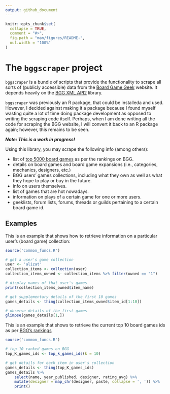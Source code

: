 ```yaml
---
output: github_document
---
```


<!-- README.md is generated from README.Rmd. Please edit that file -->

```r
knitr::opts_chunk$set(
  collapse = TRUE,
  comment = "#>",
  fig.path = "man/figures/README-",
  out.width = "100%"
)
```



# The `bggscraper` project

<!-- badges: start -->
<!-- badges: end -->

`bggscraper` is a bundle of scripts that provide the functionality to scrape all
sorts of (publicly accessible) data from the [Board Game
Geek](boardgamegeek.com) website. It depends heavily on the [BGG XML
API2](https://boardgamegeek.com/wiki/page/BGG_XML_API2) library.

`bggscraper` was previously an R package, that could be installeda and used.
However, I decided against making it a package because I found myself wasting
quite a lot of time doing package development as opposed to writing the scraping
code itself. Perhaps, when I am done writing all the code for scraping the BGG
website, I will convert it back to an R package again; however, this remains to
be seen.

***Note: This is a work in progress!***

Using this library, you may scrape the following info (among others):

* list of [top 5000 board games](https://boardgamegeek.com/search/boardgame?advsearch=1&q=&sort=rank) as per the rankings on BGG.
* details on board games and board game expansions (i.e., categories, mechanics, designers, etc.)
* BGG users' games collections, including what they own as well as what they hope to play or buy in the future.
* info on users themselves.
* list of games that are hot nowadays.
* information on plays of a certain game for one or more users.
* geeklists, forum lists, forums, threads or guilds pertaining to a certain board game id.



## Examples

This is an example that shows how to retrieve information on a particular user's (board game) collection:

```r
source('common_funcs.R')

# get a user's game collection
user <- 'alizat'
collection_items <- collection(user)
collection_items_owned <- collection_items %>% filter(owned == "1")

# display names of that user's games
print(collection_items_owned$item_name)

# get supplementary details of the first 10 games
games_details <- thing(collection_items_owned$item_id[1:10])

# observe details of the first games
glimpse(games_details[1,])
```

This is an example that shows to retrieve the current top 10 board games ids as per [BGG's rankings](a)

```r
source('common_funcs.R')

# top 10 ranked games on BGG
top_K_games_ids <- top_k_games_ids(k = 10)

# get details for each item in user's collection
games_details <- thing(top_K_games_ids)
games_details %>% 
    select(name, year_published, designer, rating_avg) %>% 
    mutate(designer = map_chr(designer, paste, collapse = ', ')) %>% 
    print()
```

<!-- You'll still need to render `README.Rmd` regularly, to keep `README.md` up-to-date. `devtools::build_readme()` is handy for this. You could also use GitHub Actions to re-render `README.Rmd` every time you push. An example workflow can be found here: <https://github.com/r-lib/actions/tree/v1/examples>. -->

<!-- You can also embed plots, for example: -->
<!-- ```{r pressure, echo = FALSE} -->
<!-- plot(pressure) -->
<!-- ``` -->
<!-- In that case, don't forget to commit and push the resulting figure files, so they display on GitHub and CRAN. -->
